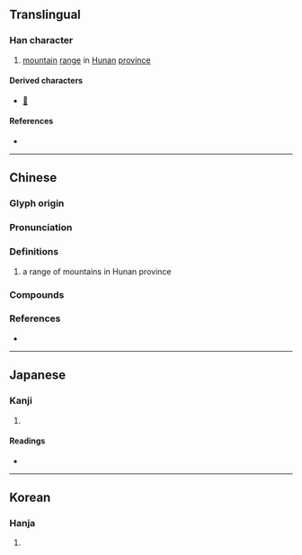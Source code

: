 {{character info}}
==Translingual==

===Han character===
{{Han char|rn=46|rad=山|as=14|sn=17|four=22481|canj=UPKO|ids=⿱山疑}}

# [[mountain]] [[range]] in [[Hunan]] [[province]]

====Derived characters====
* [[𦢾]]

====References====
* {{Han ref|kx=0321.090|dkj=08545|dj=0621.160|hdz=10803.030|uh=5DB7|ud=23991|bh=ECDA|bd=60634}}

----

==Chinese==
{{zh-forms}}

===Glyph origin===
{{Han etym}}

===Pronunciation===
{{zh-pron
|m=yí,nì
|c=jik6,ji4
|mc=y
|oc=y
|cat=
}}
{{zh-attn-split}}

===Definitions===
{{zh-hanzi}}

# a range of mountains in Hunan province

===Compounds===
{{zh-der|岐嶷|嶷然|嶷岌|嶷嶷|嵬嶷|九嶷山}}

===References===
* {{R:yue:mfccd}}

----

==Japanese==

===Kanji===
{{ja-kanji|grade=|rs=山14}}

# {{rfdef|ja|sort=山14}}

====Readings====
* {{ja-readings|on=[[ぎ]] (gi), [[ぎょく]] (gyoku)|kun=[[さとい]] (satoi)}}

----

==Korean==

===Hanja===
{{ko-hanja|hangeul=의|rv=ui|mr=ŭi}}

# {{rfdef|ko|sort=山14}}